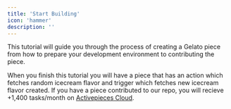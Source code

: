 ```yaml
---
title: 'Start Building'
icon: 'hammer'
description: ''
---
```

 
This tutorial will guide you through the process of creating a Gelato piece from how to prepare your development environment to contributing the piece.

When you finish this tutorial you will have a piece that has an action which fetches random icecream flavor and trigger which fetches new icecream flavor created.
<Card title="Contribution" icon="gift" iconType="duotone" color="#6e41e2">
 If you have a piece contributed to our repo, you will recieve +1,400 tasks/month on [Activepieces Cloud](https://cloud.activepieces.com).
</Card>
